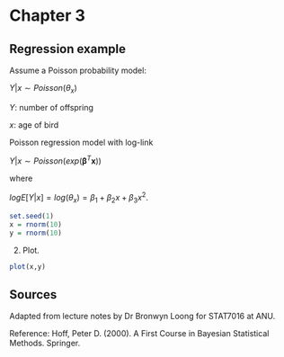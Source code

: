 # Chapter 3

## Regression example

Assume a Poisson probability model:

$Y|x \sim Poisson(\theta_{x})$

$Y$: number of offspring

$x$: age of bird


Poisson regression model with log-link

$Y|x \sim Poisson(exp(\mathbf{\beta}^T\textbf{x}))$

where

$logE[Y|x] = log(\theta_x) = \beta_1+\beta_2x+\beta_3x^2$.

```r
set.seed(1)
x = rnorm(10)
y = rnorm(10)
```

2. Plot.

```r
plot(x,y)
```

## Sources

Adapted from lecture notes by Dr Bronwyn Loong for STAT7016 at ANU.

Reference: Hoff, Peter D. (2000). A First Course in Bayesian Statistical Methods. Springer.